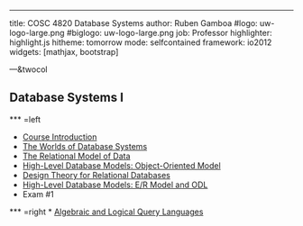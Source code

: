 ---

title:        COSC 4820 Database Systems
author:       Ruben Gamboa
#logo:         uw-logo-large.png
#biglogo:      uw-logo-large.png
job:          Professor
highlighter:  highlight.js
hitheme:      tomorrow
mode:         selfcontained
framework:    io2012
widgets:      [mathjax, bootstrap]

---&twocol

<style>
.title-slide {
     background-color: #EDE0CF; /* CBE7A5; #EDE0CF; ; #CA9F9D*/
     background-image: url(assets/img/uw-logo-large.png);
     background-repeat: no-repeat;
     background-position: center top;
   }
</style>

## Database Systems I


*** =left

* [Course Introduction](ch00-introduction.html)
* [The Worlds of Database Systems](ch01-worlds-of-dbms.html)
* [The Relational Model of Data](ch02-relational-model.html)
* [High-Level Database Models: Object-Oriented Model](ch04a-object-oriented-model.html)
* [Design Theory for Relational Databases](ch03-design-theory.html)
* [High-Level Database Models: E/R Model and ODL](ch04-high-level-models.html)
* Exam #1

<!--
* [Exam 1 Results](exam1-results.html)
-->

*** =right
* [Algebraic and Logical Query Languages](ch05-query-languages.html)

<!--
* [The Database Language SQL](ch06-sql.html)
* [Constraints and Triggers](ch07-constraints-triggers.html)
* [Views and Indexes](ch08-views-indexes.html)
* [Exam 2 Results](exam2-results.html)
<hr>
* [SQL in a Server Environment](ch09-db-programming.html)
* [Advanced Topics in Relational Databases](ch10-adv-topics.html)
<hr>
* [Introduction to NoSQL](cha1-nosql.html)
<hr>
* [Final Exam Results](exam3-results.html)
-->




